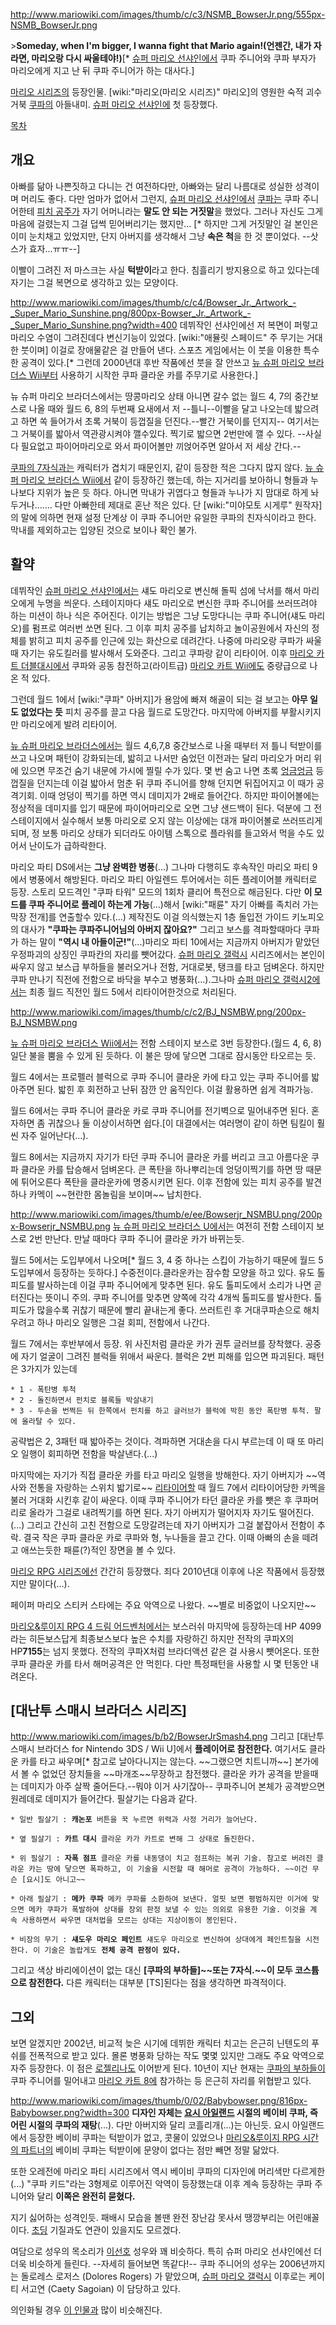{{{+1 '''クッパ Jr.''' / ''Bowser Jr.''}}}
http://www.mariowiki.com/images/thumb/c/c3/NSMB_BowserJr.png/555px-NSMB_BowserJr.png

>'''Someday, when I'm bigger, I wanna fight that Mario again!(언젠간, 내가 자라면, 마리오랑 다시 싸울테야!)'''[* [[슈퍼 마리오 선샤인]]에서 쿠파 주니어와 쿠파 부자가 마리오에게 지고 난 뒤 쿠파 주니어가 하는 대사다.]

[[마리오 시리즈]]의 등장인물. [wiki:"마리오(마리오 시리즈)" 마리오]의 영원한 숙적 괴수거북 [[쿠파]]의 아들내미. [[슈퍼 마리오 선샤인]]에 첫 등장했다.

[[목차]]

== 개요 ==
아빠를 닮아 나쁜짓하고 다니는 건 여전하다만, 아빠와는 달리 나름대로 성실한 성격이며 머리도 좋다. 다만 엄마가 없어서 그런지, [[슈퍼 마리오 선샤인]]에서 [[쿠파]]는 쿠파 주니어한테 [[피치 공주]]가 자기 어머니라는 '''말도 안 되는 거짓말'''을 했었다. 그러나 자신도 그게 마음에 걸렸는지 그걸 덥썩 믿어버리기는 했지만... [* 하지만 그게 거짓말인 걸 본인은 이미 눈치채고 있었지만, 단지 아버지를 생각해서 그냥 '''속은 척'''을 한 것 뿐이었다. --삿스가 효자...ㅠㅠ--]

이빨이 그려진 저 마스크는 사실 '''턱받이'''라고 한다. 침흘리기 방지용으로 하고 있다는데 자기는 그걸 복면으로 생각하고 있는 모양이다.

http://www.mariowiki.com/images/thumb/c/c4/Bowser_Jr._Artwork_-_Super_Mario_Sunshine.png/800px-Bowser_Jr._Artwork_-_Super_Mario_Sunshine.png?width=400
데뷔작인 선샤인에선 저 복면이 퍼렇고 마리오 수염이 그려진데다 변신기능이 있었다. [wiki:"애뮬릿 스페이드" 주 무기는 거대한 붓이며] 이걸로 장애물같은 걸 만들어 낸다. 스포츠 게임에서는 이 붓을 이용한 특수한 공격이 있다.[* 그런데 2000년대 후반 작품에선 붓을 잘 안쓰고 [[뉴 슈퍼 마리오 브라더스 Wii]]부터 사용하기 시작한 쿠파 클라운 카를 주무기로 사용한다.]

뉴 슈퍼 마리오 브라더스에서는 땅콩마리오 상태 아니면 갈수 없는 월드 4, 7의 중간보스로 나올 때와 월드 6, 8의 두번째 요새에서 저 --틀니--이빨을 달고 나오는데 밟으려고 하면 쏙 들어가서 초록 거북이 등껍질을 던진다.--빨간 거북이를 던지지-- 여기서는 그 거북이를 밟아서 역관광시켜야 깰수있다. 찍기로 밟으면 2번만에 깰 수 있다. --사실 다 필요없고 파이어마리오로 와서 파이어볼만 끼얹어주면 알아서 저 세상 간다.--

[[쿠파의 7자식]]과는 캐릭터가 겹치기 때문인지, 같이 등장한 적은 그다지 많지 않다. [[뉴 슈퍼 마리오 브라더스 Wii]]에서 같이 등장하긴 했는데, 하는 지거리를 보아하니 형들과 누나보다 지위가 높은 듯 하다. 아니면 막내가 귀엽다고 형들과 누나가 지 맘대로 하게 놔두거나……. 다만 아빠한테 제대로 혼난 적은 있다. 단 [wiki:"미야모토 시게루" 원작자]의 말에 의하면 현재 설정 단계상 이 쿠파 주니어만 유일한 쿠파의 친자식이라고 한다. 막내를 제외하고는 입양된 것으로 보이나 확인 불가.

== 활약 ==
데뷔작인 [[슈퍼 마리오 선샤인]]에서는 섀도 마리오로 변신해 돌픽 섬에 낙서를 해서 마리오에게 누명을 씌운다. 스테이지마다 섀도 마리오로 변신한 쿠파 주니어를 쓰러뜨려야 하는 미션이 하나 식은 주어진다. 이기는 방법은 그냥 도망다니는 쿠파 주니어(섀도 마리오)를 펌프로 여러번 쏘면 된다. 그 이후 피치 공주를 납치하고 놀이공원에서 자신의 정체를 밝히고 피치 공주를 인근에 있는 화산으로 데려간다. 나중에 마리오랑 쿠파가 싸울때 자기는 유도킬러를 발사해서 도와준다. 그리고 쿠파랑 같이 리타이어. 이후 [[마리오 카트 더블대시]]에서 쿠파와 공동 참전하고(라이트급) [[마리오 카트 Wii]]에도 중량급으로 나온 적 있다.

그런데 월드 1에서 [wiki:"쿠파" 아버지]가 용암에 빠져 해골이 되는 걸 보고는 '''아무 일도 없었다는 듯''' 피치 공주를 끌고 다음 월드로 도망간다. 마지막에 아버지를 부활시키지만 마리오에게 발려 리타이어.

[[뉴 슈퍼 마리오 브라더스]]에서는 월드 4,6,7,8 중간보스로 나올 때부터 저 틀니 턱받이를 쓰고 나오며 패턴이 강화되는데, 밟히고 나서만 숨었던 이전과는 달리 마리오가 머리 위에 있으면 무조건 숨기 내문에 가시에 찔릴 수가 있다. 몇 번 숨고 나면 초록 [[엉금엉금]] 등껍질을 던지는데 이걸 밟아서 멈춘 뒤 쿠파 주니어를 향해 던지면 뒤집어지고 이 때가 공격기회. 이때 엉덩이 찍기를 하면 역시 데미지가 2배로 들어간다. 하지만 파이어볼에는 정상적을 데미지를 입기 때문에 파이어마리오로 오면 그냥 샌드백이 된다. 덕분에 그 전 스테이지에서 실수해서 보통 마리오로 오지 않는 이상에는 대개 파이어볼로 쓰러뜨리게 되며, 정 보통 마리오 상태가 되더라도 아이템 스톡으로 플라워를 들고와서 먹을 수도 있어서 난이도가 급하락한다.

마리오 파티 DS에서는  '''그냥 완벽한 병풍'''(...) 그나마 다행히도 후속작인 마리오 파티 9에서 병풍에서 해방된다. 마리오 파티 아일렌드 투어에서는 히든 플레이어블 캐릭터로 등장. 스토리 모드격인 "쿠파 타워" 모드의 1회차 클리어 특전으로 해금된다. 다만 '''이 모드를 쿠파 주니어로 플레이 하는게 가능'''(...)해서 [wiki:"패륜" 자기 아빠를 족치러 가는 막장 전개]를 연출할수 있다.(...) 제작진도 이걸 의식했는지 1층 돌입전 가이드 키노피오의 대사가 '''"쿠파는 쿠파주니어님의 아버지 잖아요?"''' 그리고 보스를 격파할때마다 쿠파가 하는 말이 '''"역시 내 아들이군!"'''(...)마리오 파티 10에서는 지금까지 아버지가 맡았던 우정파괴의 상징인 쿠파칸의 자리를 뺏어갔다.
[[슈퍼 마리오 갤럭시]] 시리즈에서는 본인이 싸우지 않고 보스급 부하들을 불러오거나 전함, 거대로봇, 탱크를 타고 덤벼온다. 하지만 쿠파 만나기 직전에 전함으로 바닥을 부수고 병풍화(...).그나마 [[슈퍼 마리오 갤럭시2]]에서는 최종 월드 직전인 월드 5에서 리타이어한것으로 처리된다.

http://www.mariowiki.com/images/thumb/c/c2/BJ_NSMBW.png/200px-BJ_NSMBW.png

[[뉴 슈퍼 마리오 브라더스 Wii]]에서는 전함 스테이지 보스로 3번 등장한다.(월드 4, 6, 8) 일단 불을 뿜을 수 있게 된 듯하다. 이 불은 땅에 닿으면 그대로 잠시동안 타오르는 듯.

월드 4에서는 프로펠러 블럭으로 쿠파 주니어 클라운 카에 타고 있는 쿠파 주니어를 밟아주면 된다. 밟힌 후 회전하고 난뒤 잠깐 안 움직인다. 이걸 활용하면 쉽게 격파가능.

월드 6에서는 쿠파 주니어 클라운 카로 쿠파 주니어를 전기벽으로 밀어내주면 된다. 혼자하면 좀 귀찮으나 둘 이상이서하면 쉽다.[이 대결에서는 여러명이 같이 하면 팀킬이 훨씬 자주 일어난다(...).

월드 8에서는 지금까지 자기가 타던 쿠파 주니어 클라운 카를 버리고 크고 아름다운 쿠파 클라운 카를 탑승해서 덤벼온다. 큰 폭탄을 하나뿌리는데 엉덩이찍기를 하면 땅 때문에 튀어오른다 폭탄을 클라운카에 명중시키면 된다. 이후 전함에 있는 피치 공주를 발견하나 카멕이 ~~현란한 몸놀림을 보이며~~ 납치한다.

http://www.mariowiki.com/images/thumb/e/ee/Bowserjr_NSMBU.png/200px-Bowserjr_NSMBU.png
[[뉴 슈퍼 마리오 브라더스 U]]에서는 여전히 전함 스테이지 보스로 2번 만난다. 만날 때마다 쿠파 주니어 클라운 카가 바뀌는듯.

월드 5에서는 도입부에서 나오며[* 월드 3, 4 중 하나는 스킵이 가능하기 때문에 월드 5 도입부에서 등장하는 듯하다.] 수중전이다.클라운카는 잠수함 모양을 하고 있다. 유도 톨피도를 발사하는데 이걸 쿠파 주니어에게 맞추면 된다. 유도 톨피도에서 소리가 나면 곧 터진다는 뜻이니 주의. 쿠파 주니어를 맞추면 양쪽에 각각 4개씩 톨피도를 발사한다. 톨피도가 많을수록 귀찮기 때문에 빨리 끝내는게 좋다. 쓰러트린 후 거대쿠파손으로 해치우려고 하나 마리오 일행은 그걸 회피, 전함에서 나간다.

월드 7에서는 후반부에서 등장. 위 사진처럼 클라운 카가 권투 글러브를 장착했다. 공중에 자기 얼굴이 그려진 블럭들 위애서 싸운다. 블럭은 2번 피해를 입으면 파괴된다. 패턴은 3가지가 있는데
 * 1 - 폭탄병 투척
 * 2 - 돌진하면서 펀치로 블록들 박살내기
 * 3 - 두손을 번쩍든 뒤 한쪽에서 펀치를 하고 글러브가 블럭에 박힌 동안 폭탄병 투척. 팔에 올라탈 수 있다.
공략법은 2, 3패턴 때 밟아주는 것이다. 격파하면 거대손을 다시 부르는데 이 때 또 마리오 일행이 회피하면 전함을 박살낸다.(...)

마지막에는 자기가 직접 클라운 카를 타고 마리오 일행을 방해한다. 자기 아버지가 ~~역사와 전통을 자랑하는 스위치 밟기로~~ [[리타이어]]할 때 월드 7에서 리타이어당한 카멕을 불러 거대화 시킨후 같이 싸운다. 이때 쿠파 주니어가 타던 클라운 카를 뺏은 후 쿠파머리로 올라가 그걸로 내려찍기를 하면 된다. 자기 아버지가 떨어지자 자기도 떨어진다.(...) 그리고 간신히 고친 전함으로 도망갈려는데 자기 아버지가 그걸 붙잡아서 전함이 추락. 결국 작은 쿠파 클라운 카로 쿠파와 형, 누나들을 끌고 간다. 이때 아빠의 손을 떼려고 애쓰는듯한 패륜(?)적인 장면을 볼 수 있다.

[[마리오 RPG 시리즈]]에선 간간히 등장했다. 죄다 2010년대 이후에 나온 작품에서 등장했지만 말이다(…).

페이퍼 마리오 스티커 스타에는 주요 악역으로 나왔다. ~~별로 비중없이 나오지만~~

[[마리오&루이지 RPG 4 드림 어드벤처]]에서는 보스러쉬 마지막에 등장하는데 HP 4099라는 히든보스답게 최종보스보다 높은 수치를 자랑하긴 하지만 전작의 쿠파X의 HP'''7155'''는 넘지 못했다. 전작의 쿠파X처럼 브라더액션 같은 걸 사용시 뺏어온다. 또한 쿠파 클라운 카를 타서 해머공격은 안 먹힌다. 다만 특정패턴을 사용할 시 몇 턴동안 내려온다.

== [대난투 스매시 브라더스 시리즈] ==
http://www.mariowiki.com/images/b/b2/BowserJrSmash4.png
그리고 [대난투 스매시 브라더스 for Nintendo 3DS / Wii U]에서 '''플레이어로 참전한다.''' 여기서도 클라운 카를 타고 싸우며[* 참고로 날아다니지는 않는다. ~~그랬으면 치트니까~~] 본가에서 볼 수 없었던 장치들을 ~~마개조~~무장하고 참전했다. 클라운 카가 공격을 받을때는 데미지가 아주 살짝 줄어든다.--뭐야 이거 사기잖아-- 쿠파주니어 본체가 공격받으면 원레데로 데미지가 들어간다. 필살기는 다음과 같다.

 * 일반 필살기 : '''캐논포''' 버튼을 꾹 누르면 위력과 사정 거리가 늘어난다.

 * 옆 필살기 : '''카트 대시''' 클라운 카가 카트로 변해 그 상태로 돌진한다.

 * 위 필살기 : '''자폭 점프''' 클라운 카를 내동댕이 치고 점프하는 복귀 기술. 참고로 버려진 클라운 카는 땅에 닿으면 폭파하고, 이 기술을 시전할 때 해머로 공격이 가능하다. ~~이건 무슨 [요시]도 아니고~~

 * 아래 필살기 : '''메카 쿠파''' 메카 쿠파를 소환하여 보낸다. 얼핏 보면 평범하지만 이거에 맞으면 메카 쿠파가 폭발하여 상대를 장외 판정 보낼 수 있는 의외로 유용한 기술. 이것을 계속 사용하면서 싸우면 대처법을 모르는 상대는 지상이동이 봉인된다.

 * 비장의 무기 : '''섀도우 마리오 페인트''' 섀도우 마리오로 변신하여 상대에게 페인트칠을 시전한다. 이 기술은 놀랍게도 '''전체 공격 판정이 있다.'''

그리고 색상 바리에이션이 없는 대신 '''[쿠파의 부하들]~~또는 7자식.~~이 모두 코스튬으로 참전한다.''' 다른 캐릭터는 대부분 [TS]된다는 점을 생각하면 파격적이다.

== 그외 ==
보면 알겠지만 2002년, 비교적 늦은 시기에 데뷔한 캐릭터 치고는 은근히 닌텐도의 푸쉬를 전폭적으로 받고 있다. 몰론 병풍화 당하는 작도 몇몇 있지만 그래도 주요 악역으로 자주 등장한다. 이 점은 [[로젤리나]]도 이어받게 된다. 10년이 지난 현재는 [[쿠파의 부하들]]이 쿠파 주니어를 밀어내고 [[마리오 카트 8]]에 참가하는 등 은근히 자리를 위협받고 있다.

http://www.mariowiki.com/images/thumb/0/02/Babybowser.png/816px-Babybowser.png?width=300
'''디자인 자체는 [[요시 아일랜드]] 시절의 베이비 쿠파, 즉 어린 시절의 쿠파의 재탕'''(...). 다만 아버지와 달리 코흘리개(...)는 아닌듯. 요시 아일랜드에서 등장한 베이비 쿠파는 턱받이가 없고, 콧물이 있었으나 [[마리오&루이지 RPG 시간의 파트너]]의 베이비 쿠파는 턱받이에 문양이 없다는 점만 빼면 정말 닮았다.

또한 오레전에 마리오 파티 시리즈에서 역시 베이비 쿠파의 디자인에 머리색만 다르게한(...) "쿠파 키드"라는 3형제로 이루어진 악역이 등장했는대 이후 계속 등장하는 쿠파 주니어와 달리 '''이쪽은 완전히 묻혔다.'''

지기 싫어하는 성격인듯. 패배시 모습을 볼땐 완전 장난감 못사서 땡깡부리는 어린애꼴이다. [[초딩]] 기질과도 연관이 있을지도 모르겠다.

여담으로 성우의 목소리가 [[이선호]] 성우와 꽤 비슷하다. 특히 슈퍼 마리오 선샤인에선 더더욱 비슷하게 들린다. --자세히 들어보면 똑같다!-- 쿠파 주니어의 성우는 2006년까지는 돌로레스 로저스 (Dolores Rogers) 가 맡았으며, [[슈퍼 마리오 갤럭시]] 이후로는 케이티 서고연 (Caety Sagoian) 이 담당하고 있다.

의인화될 경우 [[맥(포켓몬스터)|이 인물]]과 많이 비슷해진다.
